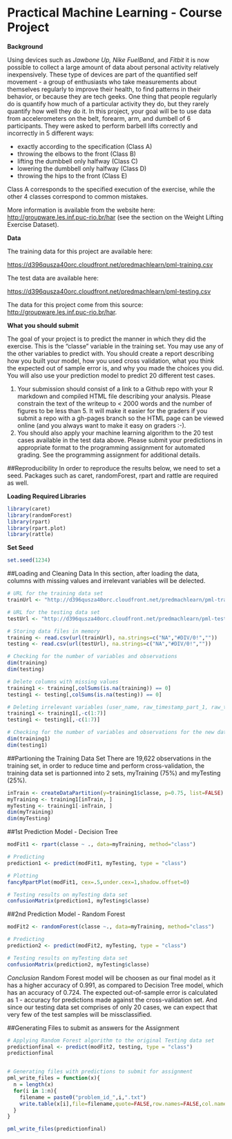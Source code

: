 # Practical Machine Learning - Course Project

**Background**

Using devices such as *Jawbone Up, Nike FuelBand*, and *Fitbit* it is now possible to collect a large amount of data about personal activity relatively inexpensively. These type of devices are part of the quantified self movement - a group of enthusiasts who take measurements about themselves regularly to improve their health, to find patterns in their behavior, or because they are tech geeks. One thing that people regularly do is quantify how much of a particular activity they do, but they rarely quantify how well they do it. In this project, your goal will be to use data from accelerometers on the belt, forearm, arm, and dumbell of 6 participants. They were asked to perform barbell lifts correctly and incorrectly in 5 different ways: 

- exactly according to the specification (Class A)
- throwing the elbows to the front (Class B)
- lifting the dumbbell only halfway (Class C)
- lowering the dumbbell only halfway (Class D)
- throwing the hips to the front (Class E)

Class A corresponds to the specified execution of the exercise, while the other 4 classes correspond to common mistakes.

More information is available from the website here: <http://groupware.les.inf.puc-rio.br/har> (see the section on the Weight Lifting Exercise Dataset). 

**Data**

The training data for this project are available here: 

<https://d396qusza40orc.cloudfront.net/predmachlearn/pml-training.csv>

The test data are available here: 

<https://d396qusza40orc.cloudfront.net/predmachlearn/pml-testing.csv>

The data for this project come from this source: <http://groupware.les.inf.puc-rio.br/har>.

**What you should submit**

The goal of your project is to predict the manner in which they did the exercise. This is the "classe" variable in the training set. You may use any of the other variables to predict with. You should create a report describing how you built your model, how you used cross validation, what you think the expected out of sample error is, and why you made the choices you did. You will also use your prediction model to predict 20 different test cases. 

1. Your submission should consist of a link to a Github repo with your R markdown and compiled HTML file describing your analysis. Please constrain the text of the writeup to < 2000 words and the number of figures to be less than 5. It will make it easier for the graders if you submit a repo with a gh-pages branch so the HTML page can be viewed online (and you always want to make it easy on graders :-).
2. You should also apply your machine learning algorithm to the 20 test cases available in the test data above. Please submit your predictions in appropriate format to the programming assignment for automated grading. See the programming assignment for additional details. 

##Reproducibility
In order to reproduce the results below, we need to set a seed.
Packages such as caret, randomForest, rpart and rattle are required as well.

**Loading Required Libraries**
```r
library(caret)
library(randomForest)
library(rpart)
library(rpart.plot)
library(rattle)
```

**Set Seed**
```r
set.seed(1234)
```

##Loading and Cleaning Data
In this section, after loading the data, columns with missing values and irrelevant variables will be delected.

```r
# URL for the training data set
trainUrl <- "http://d396qusza40orc.cloudfront.net/predmachlearn/pml-training.csv"

# URL for the testing data set
testUrl <- "http://d396qusza40orc.cloudfront.net/predmachlearn/pml-testing.csv"

# Storing data files in memory
training <- read.csv(url(trainUrl), na.strings=c("NA","#DIV/0!",""))
testing <- read.csv(url(testUrl), na.strings=c("NA","#DIV/0!",""))

# Checking for the number of variables and observations
dim(training)
dim(testing)

# Delete columns with missing values
training1 <- training[,colSums(is.na(training)) == 0]
testing1 <- testing[,colSums(is.na(testing)) == 0]

# Deleting irrelevant variables (user_name, raw_timestamp_part_1, raw_timestamp_part_, 2 cvtd_timestamp, new_window, and num_window; columns 1 to 7)
training1 <- training1[,-c(1:7)]
testing1 <- testing1[,-c(1:7)]

# Checking for the number of variables and observations for the new data set
dim(training1)
dim(testing1)
```

##Partioning the Training Data Set
There are 19,622 observations in the training set, in order to reduce time and perform cross-validation, the training data set is partionned into 2 sets, myTraining (75%) and myTesting (25%).

```r
inTrain <- createDataPartition(y=training1$classe, p=0.75, list=FALSE)
myTraining <- training1[inTrain, ]
myTesting <- training1[-inTrain, ]
dim(myTraining)
dim(myTesting)
```

##1st Prediction Model - Decision Tree

```r
modFit1 <- rpart(classe ~ ., data=myTraining, method="class")

# Predicting
prediction1 <- predict(modFit1, myTesting, type = "class")

# Plotting
fancyRpartPlot(modFit1, cex=.5,under.cex=1,shadow.offset=0)

# Testing results on myTesting data set
confusionMatrix(prediction1, myTesting$classe)
```

##2nd Prediction Model - Random Forest

```r
modFit2 <- randomForest(classe ~., data=myTraining, method="class")

# Predicting
prediction2 <- predict(modFit2, myTesting, type = "class")

# Testing results on myTesting data set
confusionMatrix(prediction2, myTesting$classe)
```

*Conclusion*
Random Forest model will be choosen as our final model as it has a higher accuracy of 0.991, as compared to Decision Tree model, which has an accuracy of 0.724. The expected out-of-sample error is calculated as 1 - accuracy for predictions made against the cross-validation set. And since our testing data set comprises of only 20 cases, we can expect that very few of the test samples will be missclassified.

##Generating Files to submit as answers for the Assignment

```r
# Applying Random Forest algorithm to the original Testing data set
predictionfinal <- predict(modFit2, testing, type = "class")
predictionfinal


# Generating files with predictions to submit for assignment
pml_write_files = function(x){
  n = length(x)
  for(i in 1:n){
    filename = paste0("problem_id_",i,".txt")
    write.table(x[i],file=filename,quote=FALSE,row.names=FALSE,col.names=FALSE)
  }
}

pml_write_files(predictionfinal)
```
